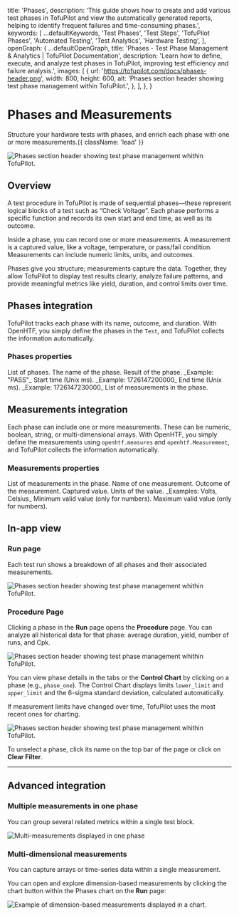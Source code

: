 
  title: 'Phases',
  description:
    'This guide shows how to create and add various test phases in TofuPilot and view the automatically generated reports, helping to identify frequent failures and time-consuming phases.',
  keywords: [
    ...defaultKeywords,
    'Test Phases',
    'Test Steps',
    'TofuPilot Phases',
    'Automated Testing',
    'Test Analytics',
    'Hardware Testing',
  ],
  openGraph: {
    ...defaultOpenGraph,
    title:
      'Phases - Test Phase Management & Analytics | TofuPilot Documentation',
    description:
      'Learn how to define, execute, and analyze test phases in TofuPilot, improving test efficiency and failure analysis.',
    images: [
      {
        url: 'https://tofupilot.com/docs/phases-header.png',
        width: 800,
        height: 600,
        alt: 'Phases section header showing test phase management within TofuPilot.',
      },
    ],
  },
}

# Phases and Measurements

Structure your hardware tests with phases, and enrich each phase with one or more measurements.{{ className: 'lead' }}

<Image
  src="/phases-header.png"
  alt="Phases section header showing test phase management whithin TofuPilot."
/>

## Overview

A test procedure in TofuPilot is made of sequential phases—these represent logical blocks of a test such as “Check Voltage”. Each phase performs a specific function and records its own start and end time, as well as its outcome.

Inside a phase, you can record one or more measurements. A measurement is a captured value, like a voltage, temperature, or pass/fail condition. Measurements can include numeric limits, units, and outcomes.

Phases give you structure; measurements capture the data. Together, they allow TofuPilot to display test results clearly, analyze failure patterns, and provide meaningful metrics like yield, duration, and control limits over time.


## Phases integration

TofuPilot tracks each phase with its name, outcome, and duration. With OpenHTF, you simply define the phases in the `Test`, and TofuPilot collects the information automatically.

<CodeGroup>
  <CodeGithub
    title="OpenHTF"
    branch="main"
    path="docs_tofupilot/phases/required/openhtf/main.py"
  />
  <CodeGithub
    title="Vanilla Python"
    branch="main"
    path="docs_tofupilot/phases/required/client/main.py"
  />
</CodeGroup>

### Phases properties

<Properties>
    <Property name="phases" type="array ">
        List of phases.
    </Property>
    <Property name="name" type="str"  indent={1}>
        The name of the phase.
    </Property>
    <Property name="outcome" type='"PASS" | "FAIL" | "ERROR" | "SKIP"'  indent={1}>
        Result of the phase. _Example: "PASS"_
    </Property>
    <Property name="start_time_millis" type="number (optional)"  indent={1}>
        Start time (Unix ms). _Example: 1726147200000_
    </Property>
    <Property name="end_time_millis" type="number (optional)"  indent={1}>
        End time (Unix ms). _Example: 1726147230000_
    </Property>
    <Property name="measurements" type="array (optional)"  indent={1}>
        List of measurements in the phase.
    </Property>
</Properties>

## Measurements integration

Each phase can include one or more measurements. These can be numeric, boolean, string, or multi-dimensional arrays. With OpenHTF, you simply define the measurements using `openhtf.measures` and `openhtf.Measurement`, and TofuPilot collects the information automatically.

<CodeGroup>
  <CodeGithub
    title="OpenHTF"
    branch="main"
    path="docs_tofupilot/phases/optional/openhtf/main.py"
  />
  <CodeGithub
    title="Python"
    branch="main"
    path="docs_tofupilot/phases/optional/client/main.py"
  />
</CodeGroup>

### Measurements properties

<Properties>
    <Property name="measurements" type="array (optional)">
        List of measurements in the phase.
    </Property>
    <Property name="name" type="string" indent={1}>
        Name of one measurement.
    </Property>
    <Property
        name="outcome"
        type='"PASS" | "FAIL" | "UNSET"'
        indent={1}
    >
        Outcome of the measurement.
    </Property>
    <Property
        name="measured_value"
        type="number | string | boolean | dict (optional)"
        indent={1}
    >
        Captured value.
    </Property>
    <Property name="units" type="string | array (optional)" indent={1}>
        Units of the value. _Examples: Volts, Celsius_
    </Property>
    <Property name="lower_limit" type="number (optional)" indent={1}>
        Minimum valid value (only for numbers).
    </Property>
    <Property name="upper_limit" type="number (optional)" indent={1}>
        Maximum valid value (only for numbers).
    </Property>
</Properties>

## In-app view

### Run page

Each test run shows a breakdown of all phases and their associated measurements.

<Image
  src="/phases-page-run.png"
  alt="Phases section header showing test phase management whithin TofuPilot."
/>

### Procedure Page

Clicking a phase in the **Run** page opens the **Procedure** page. You can analyze all historical data for that phase: average duration, yield, number of runs, and Cpk.

<Image
  src="/phases-page-procedure1.png"
  alt="Phases section header showing test phase management whithin TofuPilot."
/>

You can view phase details in the tabs or the **Control Chart** by clicking on a phase (e.g., `phase_one`). The Control Chart displays limits `lower_limit` and `upper_limit` and the 6-sigma standard deviation, calculated automatically.

<Note>
    If measurement limits have changed over time, TofuPilot uses the most recent ones for charting.
</Note>

<Image
  src="/phases-page-procedure2.png"
  alt="Phases section header showing test phase management whithin TofuPilot."
/>

To unselect a phase, click its name on the top bar of the page or click on **Clear Filter**.

---

## Advanced integration

### Multiple measurements in one phase

You can group several related metrics within a single test block.

<CodeGroup>
  <CodeGithub
    title="OpenHTF"
    branch="charlotte/new-features-ope-ui"
    path="docs_tofupilot/phases/multi-measurements/openhtf/main.py"
  />
  <CodeGithub
    title="Python"
    branch="charlotte/new-features-ope-ui"
    path="docs_tofupilot/phases/multi-measurements/client/main.py"
  />
</CodeGroup>


<Image
  src="/phases-multi-measurements.png"
  alt="Multi-measurements displayed in one phase"
/>

### Multi-dimensional measurements

You can capture arrays or time-series data within a single measurement.

<CodeGroup>
  <CodeGithub
    title="OpenHTF"
    branch="charlotte/new-features-ope-ui"
    path="docs_tofupilot/phases/dimensions/openhtf/main.py"
  />
  <CodeGithub
    title="Python"
    branch="charlotte/new-features-ope-ui"
    path="docs_tofupilot/phases/dimensions/client/main.py"
  />
</CodeGroup>

You can open and explore dimension-based measurements by clicking the chart button within the Phases chart on the **Run** page:

<Image
  src="/phases-dimensions-measurements.png"
  alt="Example of dimension-based measurements displayed in a chart."
/>
